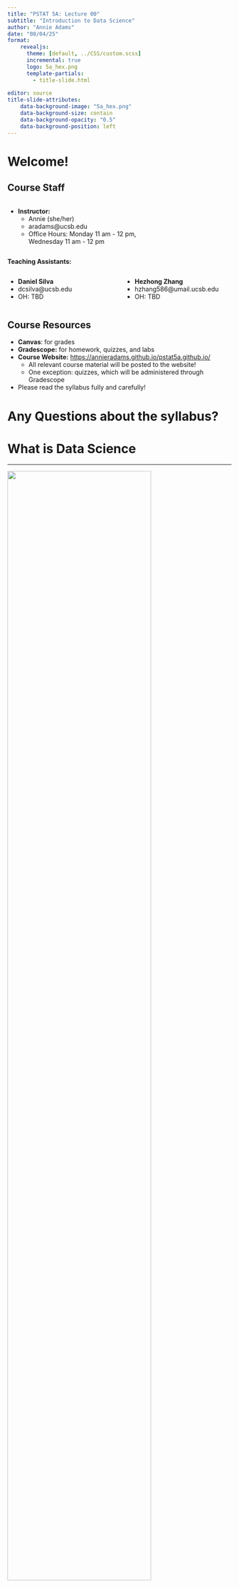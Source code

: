 ```yaml
---
title: "PSTAT 5A: Lecture 00"
subtitle: "Introduction to Data Science"
author: "Annie Adams"
date: "08/04/25"
format: 
    revealjs:
      theme: [default, ../CSS/custom.scss]
      incremental: true
      logo: 5a_hex.png
      template-partials:
        - title-slide.html
      
editor: source
title-slide-attributes:
    data-background-image: "5a_hex.png"
    data-background-size: contain
    data-background-opacity: "0.5"
    data-background-position: left
---
```


# Welcome!

## Course Staff

:::: {.columns}

::: {.column width="60%"}

:::{.nonincremental}
- **Instructor:**
    - Annie (she/her)
    - aradams@ucsb.edu
    - Office Hours: Monday 11 am - 12 pm, Wednesday 11 am - 12 pm

:::
:::

::: {.column width="40%"}

:::

::::

**Teaching Assistants:**

:::: {.columns}

::: {.column width="50%"}

:::{.nonincremental}

- **Daniel Silva**
- dcsilva@ucsb.edu
- OH: TBD

:::
:::

::: {.column width="50%"}

:::{.nonincremental}

- **Hezhong Zhang**
- hzhang586@umail.ucsb.edu
- OH: TBD

:::

:::

::::

## Course Resources

- **Canvas**: for grades
- **Gradescope:** for homework, quizzes, and labs
- **Course Website:** <a href = "https://annieradams.github.io/pstat5a.github.io/" target = "_blank">https://annieradams.github.io/pstat5a.github.io/</a>
    - All relevant course material will be posted to the website!
    - One exception: quizzes, which will be administered through Gradescope

- Please read the syllabus fully and carefully!

# Any Questions about the syllabus?

# What is Data Science

---

![](datasci_def.svg){width=80% fig-align="center"}

## What is Data Science? {style="font-size:33px"}

- Not a bad definition! To be fair, data science means different things to different people / companies.

- There isn't a single agreed-upon definition of what data science is.

- Most people agree that Data science is **cross-disciplinary**, drawing experience and expertise from a wide variety of different fields.

    - Perhaps the two main fields from which Data Science draws are Statistics and Computer Science

- Like ChatGPT suggested, computation is an integral part of Data Science.

    - As we will soon see, the data that is being analyzed these days is *huge*; certainly too large to be able to do anything with it on pen and paper.
  
---

:::{.nonincremental}
- However, Data Science is not just running things through computer programs.
:::

- An equally integral part of Data Science is the **theory** that surrounds data, modeling, and randomness- theory that comes from the field of **Statistics**.

- Even if you are planning on going into industry right after university, you will still need to know some of the theory.


## The Path Forward

- So, how does this course factor into the discourse surrounding Data Science?

- From the course description:

:::{.fragment}
> Introduction to data science. Concepts of statistical thinking. Topics include random variables, sampling distributions, hypothesis testing, correlation and regression. Visualizing, analyzing and interpreting real world data using Python. Computing labs required.
:::

- Indeed, this course will serve as a sort of "table of contents" of Data Science, touching on many (but still not all) of the wonderful subfields and subtopics that comprise the field.

---

:::{.nonincremental}
- We will start with **Descriptive Statistics**, a branch of statistics designed to try and *describe* or *summarize* data.
:::

- We will then devote some time to talking about **Probability**, which is in many ways the theory behind randomness and uncertainty.

- Next, we will use **Inferential Statistics** to discuss how we can use data to draw conclusions (i.e. *inferences*) about the world around us.

    - This will include both **Confidence Intervals** as well as **Hypothesis Testing**.

- Then, we will discuss a topic known as **Regression** which will be our first (and only, for this class) foray into statistical modeling.

- We will then take a closer look at *how* data is collected, and the various strategies that can be utilized when trying to collect data of our own.


## Why Should I Care?

:::{.nonincremental}
- I suspect not all of you are necessarily pursuing a degree in Statistics or Data Science. However, this day in age, data is truly everywhere, and having strong mathematical thinking will give you a leg up in any role you want.
:::
    
- However, wherever there is data, there is the need for a Data Scientist (or, at least, some of the principles from Data Science).

    - So, even if you are working in (what you might think is) a field that is far removed from Statsitics, the minute you start dealing with Data is the minute you start needing to know Data Science!

- Here's a perhaps more pragmatic answer: even if you think you want to go straight into industry right after this course, no company wants to hire someone to just mindlessly crunch numbers - though computing experience is absolutely crucial in making yourself a good candidate, employers would much rather have someone who is *both* skilled at running code *but also understands <u>why</u> they are running the code they are running!*



## 

![](hate_this_class.png){width=80% fig-align="center"}

*Artwork by Allison Horst*


# So, without further ado.... Let's Get Started!